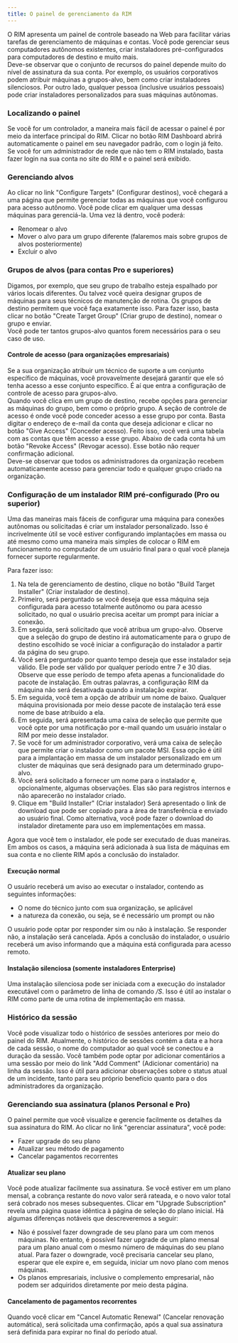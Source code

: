 ```yaml
---
title: O painel de gerenciamento da RIM
---
```



O RIM apresenta um painel de controle baseado na Web para facilitar várias tarefas de gerenciamento de máquinas e contas. Você pode gerenciar seus computadores autônomos existentes, criar instaladores pré-configurados para computadores de destino e muito mais.  
Deve-se observar que o conjunto de recursos do painel depende muito do nível de assinatura da sua conta. Por exemplo, os usuários corporativos podem atribuir máquinas a grupos-alvo, bem como criar instaladores silenciosos. Por outro lado, qualquer pessoa (inclusive usuários pessoais) pode criar instaladores personalizados para suas máquinas autônomas.

### Localizando o painel

Se você for um controlador, a maneira mais fácil de acessar o painel é por meio da interface principal do RIM. Clicar no botão RIM Dashboard abrirá automaticamente o painel em seu navegador padrão, com o login já feito.  
Se você for um administrador de rede que não tem o RIM instalado, basta fazer login na sua conta no site do RIM e o painel será exibido.

### Gerenciando alvos

Ao clicar no link "Configure Targets" (Configurar destinos), você chegará a uma página que permite gerenciar todas as máquinas que você configurou para acesso autônomo. Você pode clicar em qualquer uma dessas máquinas para gerenciá-la. Uma vez lá dentro, você poderá:
* Renomear o alvo
* Mover o alvo para um grupo diferente (falaremos mais sobre grupos de alvos posteriormente)
* Excluir o alvo

### Grupos de alvos (para contas Pro e superiores)

Digamos, por exemplo, que seu grupo de trabalho esteja espalhado por vários locais diferentes. Ou talvez você queira designar grupos de máquinas para seus técnicos de manutenção de rotina. Os grupos de destino permitem que você faça exatamente isso. Para fazer isso, basta clicar no botão "Create Target Group" (Criar grupo de destino), nomear o grupo e enviar.  
Você pode ter tantos grupos-alvo quantos forem necessários para o seu caso de uso. 

#### Controle de acesso (para organizações empresariais)

Se a sua organização atribuir um técnico de suporte a um conjunto específico de máquinas, você provavelmente desejará garantir que ele só tenha acesso a esse conjunto específico. É aí que entra a configuração de controle de acesso para grupos-alvo.  
Quando você clica em um grupo de destino, recebe opções para gerenciar as máquinas do grupo, bem como o próprio grupo. A seção de controle de acesso é onde você pode conceder acesso a esse grupo por conta. Basta digitar o endereço de e-mail da conta que deseja adicionar e clicar no botão "Give Access" (Conceder acesso). Feito isso, você verá uma tabela com as contas que têm acesso a esse grupo. Abaixo de cada conta há um botão "Revoke Access" (Revogar acesso). Esse botão não requer confirmação adicional.  
Deve-se observar que todos os administradores da organização recebem automaticamente acesso para gerenciar todo e qualquer grupo criado na organização.

### Configuração de um instalador RIM pré-configurado (Pro ou superior)

Uma das maneiras mais fáceis de configurar uma máquina para conexões autônomas ou solicitadas é criar um instalador personalizado. Isso é incrivelmente útil se você estiver configurando implantações em massa ou até mesmo como uma maneira mais simples de colocar o RIM em funcionamento no computador de um usuário final para o qual você planeja fornecer suporte regularmente.

Para fazer isso:
1. Na tela de gerenciamento de destino, clique no botão "Build Target Installer" (Criar instalador de destino).
1. Primeiro, será perguntado se você deseja que essa máquina seja configurada para acesso totalmente autônomo ou para acesso solicitado, no qual o usuário precisa aceitar um prompt para iniciar a conexão.
1. Em seguida, será solicitado que você atribua um grupo-alvo. Observe que a seleção do grupo de destino irá automaticamente para o grupo de destino escolhido se você iniciar a configuração do instalador a partir da página do seu grupo.
1. Você será perguntado por quanto tempo deseja que esse instalador seja válido. Ele pode ser válido por qualquer período entre 7 e 30 dias. Observe que esse período de tempo afeta apenas a funcionalidade do pacote de instalação. Em outras palavras, a configuração RIM da máquina não será desativada quando a instalação expirar.
1. Em seguida, você tem a opção de atribuir um nome de baixo. Qualquer máquina provisionada por meio desse pacote de instalação terá esse nome de base atribuído a ela.
1. Em seguida, será apresentada uma caixa de seleção que permite que você opte por uma notificação por e-mail quando um usuário instalar o RIM por meio desse instalador.
1. Se você for um administrador corporativo, verá uma caixa de seleção que permite criar o instalador como um pacote MSI. Essa opção é útil para a implantação em massa de um instalador personalizado em um cluster de máquinas que será designado para um determinado grupo-alvo.
1. Você será solicitado a fornecer um nome para o instalador e, opcionalmente, algumas observações. Elas são para registros internos e não aparecerão no instalador criado.
1. Clique em "Build Installer" (Criar instalador) Será apresentado o link de download que pode ser copiado para a área de transferência e enviado ao usuário final. Como alternativa, você pode fazer o download do instalador diretamente para uso em implementações em massa.

Agora que você tem o instalador, ele pode ser executado de duas maneiras. Em ambos os casos, a máquina será adicionada à sua lista de máquinas em sua conta e no cliente RIM após a conclusão do instalador.

#### Execução normal

O usuário receberá um aviso ao executar o instalador, contendo as seguintes informações:
* O nome do técnico junto com sua organização, se aplicável
* a natureza da conexão, ou seja, se é necessário um prompt ou não

O usuário pode optar por responder sim ou não à instalação. Se responder não, a instalação será cancelada. Após a conclusão do instalador, o usuário receberá um aviso informando que a máquina está configurada para acesso remoto.

#### Instalação silenciosa (somente instaladores Enterprise)

Uma instalação silenciosa pode ser iniciada com a execução do instalador executável com o parâmetro de linha de comando */S*. Isso é útil ao instalar o RIM como parte de uma rotina de implementação em massa.

### Histórico da sessão

Você pode visualizar todo o histórico de sessões anteriores por meio do painel do RIM. Atualmente, o histórico de sessões contém a data e a hora de cada sessão, o nome do computador ao qual você se conectou e a duração da sessão. Você também pode optar por adicionar comentários a uma sessão por meio do link "Add Comment" (Adicionar comentário) na linha da sessão. Isso é útil para adicionar observações sobre o status atual de um incidente, tanto para seu próprio benefício quanto para o dos administradores da organização.

### Gerenciando sua assinatura (planos Personal e Pro)

O painel permite que você visualize e gerencie facilmente os detalhes da sua assinatura do RIM. Ao clicar no link "gerenciar assinatura", você pode:
* Fazer upgrade do seu plano
* Atualizar seu método de pagamento
* Cancelar pagamentos recorrentes

#### Atualizar seu plano

Você pode atualizar facilmente sua assinatura. Se você estiver em um plano mensal, a cobrança restante do novo valor será rateada, e o novo valor total será cobrado nos meses subsequentes. Clicar em "Upgrade Subscription" revela uma página quase idêntica à página de seleção do plano inicial. Há algumas diferenças notáveis que descreveremos a seguir:
* Não é possível fazer downgrade de seu plano para um com menos máquinas. No entanto, é possível fazer upgrade de um plano mensal para um plano anual com o mesmo número de máquinas do seu plano atual. Para fazer o downgrade, você precisaria cancelar seu plano, esperar que ele expire e, em seguida, iniciar um novo plano com menos máquinas.
* Os planos empresariais, inclusive o complemento empresarial, não podem ser adquiridos diretamente por meio desta página.

#### Cancelamento de pagamentos recorrentes

Quando você clicar em "Cancel Automatic Renewal" (Cancelar renovação automática), será solicitada uma confirmação, após a qual sua assinatura será definida para expirar no final do período atual.
